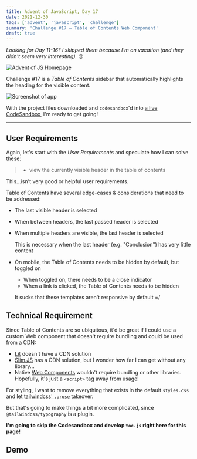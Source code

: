 ```yaml
---
title: Advent of JavaScript, Day 17
date: 2021-12-30
tags: ['advent', 'javascript', 'challenge']
summary: 'Challenge #17 – Table of Contents Web Component'
draft: true
---
```



<style>{`
  details {
    display: none;
  }
`}</style>

<TableOfContentsDemo />

_Looking for Day 11-16? I skipped them because I'm on vacation (and they didn't seem very interesting)._ 🙃

![Advent of JS Homepage](/static/images/advent-of-js.png)

Challenge #17 is a _Table of Contents_ sidebar that automatically highlights the heading for the visible content.

![Screenshot of app](https://coachtestprep.s3.amazonaws.com/direct-uploads/user-117025/a6a5e9dd-33cf-4000-a18b-8f939f549bb5/CleanShot%202021-12-17%20at%2008.06.14.png)

With the project files downloaded and `codesandbox`'d into [a live CodeSandbox](https://codesandbox.io/s/advent-of-javascript-day-17-w899s), I'm ready to get going!

---

## User Requirements

Again, let's start with the _User Requirements_ and speculate how I can solve these:

> - view the currently visible header in the table of contents

This...isn't very good or helpful user requirements.

Table of Contents have several edge-cases & considerations that need to be addressed:

- The last visible header is selected
- When between headers, the last passed header is selected
- When multiple headers are visible, the last header is selected

  This is necessary when the last header (e.g. "Conclusion") has very little content

- On mobile, the Table of Contents needs to be hidden by default, but toggled on

  - When toggled on, there needs to be a close indicator
  - When a link is clicked, the Table of Contents needs to be hidden

  It sucks that these templates aren't responsive by default =/

## Technical Requirement

Since Table of Contents are so ubiquitous, it'd be great if I could use a custom Web component
that doesn't require bundling and could be used from a CDN:

- [Lit](https://lit.dev/) doesn't have a CDN solution
- [Slim.JS](https://slimjs.com/#/getting-started) has a CDN solution, but I wonder how far I can get without any library...
- Native [Web Components](https://www.webcomponents.org/) wouldn't require bundling or other libraries. Hopefully, it's just a `<script>` tag away from usage!

For styling, I want to remove everything that exists in the default `styles.css` and let [tailwindcss' `.prose`](https://tailwindcss.com/docs/typography-plugin) takeover.

But that's going to make things a bit more complicated, since `@tailwindcss/typography` is a plugin.

**I'm going to skip the Codesandbox and develop `toc.js` right here for this page!**

## Demo
